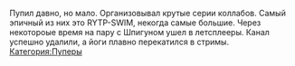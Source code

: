 {{Инфобокс для пуперов
|title2=Yogi The Wise
|другие_ники=
|image3=[[Файл:Yogi_The_Wise.jpg|thumb|left|200px]]
|сферы_творчества=RYTP, Стримы, Летсплеи
|год_начала=2010
|image4=[[Файл:Егор_Мироненко.jpg|thumb|left|200px]]
|имя_фамилия=Егор Мироненко
|дата_рождения=27 ноября 1992 г.
|место_проживания=Киев
|ссылки=
*[https://www.youtube.com/user/TheRealYogiTheWisest Yogi The Wise]
*[https://www.youtube.com/user/YogiTheWise Заброшенный канал]
*[https://vk.com/ytwmm Паблик ВК]
}}

Пупил давно, но мало. Организовывал крутые серии коллабов. Самый эпичный из них это RYTP-SWIM, некогда самые большие. Через некотороые время на пару с Шпигуном ушел в летсплееры. Канал успешно удалили, а йоги плавно перекатился в стримы.
[[Категория:Пуперы]]